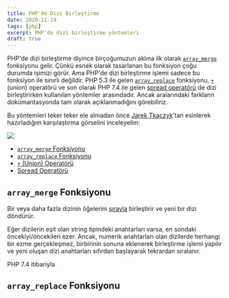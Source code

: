 ```yaml
---
title: PHP'de Dizi Birleştirme
date: 2020-11-19
tags: [php]
excerpt: PHP'de dizi birleştirme yöntemleri
draft: true
---
```


PHP'de dizi birleştirme diyince birçoğumuzun aklına ilk olarak <a href="https://www.php.net/manual/en/function.array-merge.php" target="_blank" rel="nofollow noopener noreferrer">`array_merge`</a> fonksiyonu gelir. Çünkü esnek olarak tasarlanan bu fonksiyon çoğu durumda işimizi görür. Ama PHP'de dizi birleştirme işlemi sadece bu fonksiyon ile sınırlı değildir. PHP 5.3 ile gelen <a href="https://www.php.net/manual/en/function.array-replace.php" target="_blank" rel="nofollow noopener noreferrer">`array_replace`</a> fonksiyonu, <a href="https://www.php.net/manual/en/language.operators.array.php" target="_blank" rel="nofollow noopener noreferrer">`+`</a> (union) operatörü ve son olarak PHP 7.4 ile gelen <a href="https://wiki.php.net/rfc/spread_operator_for_array" target="_blank" rel="nofollow noopener noreferrer">spread operatörü</a> de dizi birleştirirken kullanılan yöntemler arasındadır. Ancak aralarındaki farkların dokümantasyonda tam olarak açıklanmadığını görebiliriz.

Bu yöntemleri teker teker ele almadan önce <a href="https://p.softonsofa.com/php-array_merge-vs-array_replace-vs-plus-aka-union/" target="_blank" rel="nofollow noopener noreferrer">Jarek Tkaczyk</a>'tan esinlerek hazırladığım karşılaştırma görselini inceleyelim:

![](./comparison.jpg)

-   [`array_merge` Fonksiyonu](#array_merge-fonksiyonu)
-   [`array_replace` Fonksiyonu](#array_replace-fonksiyonu)
-   [`+` (Union) Operatörü](#)
-   [Spread Operatörü](#spread-operatörü)

## `array_merge` Fonksiyonu

Bir veya daha fazla dizinin öğelerini <U>sırayla</U> birleştirir ve yeni bir dizi döndürür.

Eğer dizilerin eşit olan string tipindeki anahtarları varsa, en sondaki öncekiyi/öncekileri ezer. Ancak, numerik anahtarları olan dizilerde herhangi bir ezme gerçekleşmez, birbirinin sonuna eklenerek birleştirme işlemi yapılır ve yeni oluşan dizi anahtarları sıfırdan başlayarak tekrardan sıralanır.

PHP 7.4 itibariyla

## `array_replace` Fonksiyonu
